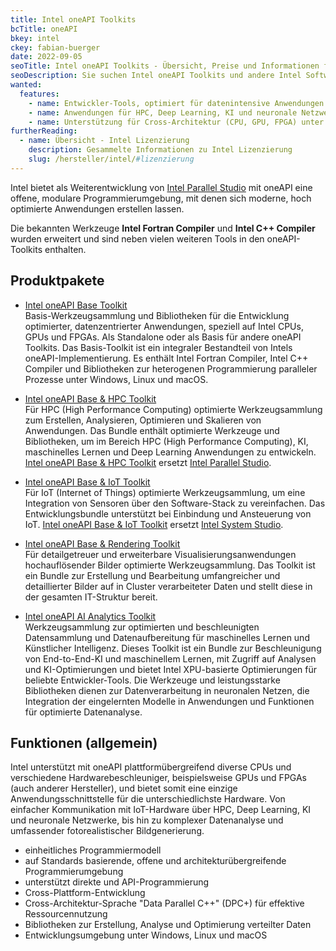 ```yaml
---
title: Intel oneAPI Toolkits
bcTitle: oneAPI
bkey: intel
ckey: fabian-buerger
date: 2022-09-05
seoTitle: Intel oneAPI Toolkits - Übersicht, Preise und Informationen für IT-Einkäufer
seoDescription: Sie suchen Intel oneAPI Toolkits und andere Intel Softwareprodukte. Auf dieser Seite finden Sie hilfreiche Informationen für IT-Beschaffer.
wanted:
  features:
    - name: Entwickler-Tools, optimiert für datenintensive Anwendungen
    - name: Anwendungen für HPC, Deep Learning, KI und neuronale Netzwerke auf Windows, Linux und macOS entwickeln
    - name: Unterstützung für Cross-Architektur (CPU, GPU, FPGA) unter C++, DPC+, Fortran, Phyton
furtherReading:
  - name: Übersicht - Intel Lizenzierung
    description: Gesammelte Informationen zu Intel Lizenzierung
    slug: /hersteller/intel/#lizenzierung
---
```





<Intro>

Intel bietet als Weiterentwicklung von [Intel Parallel Studio](/hersteller/intel/parallel-studio-xe/) mit oneAPI eine offene, modulare Programmierumgebung, mit denen sich moderne, hoch optimierte Anwendungen erstellen lassen.

Die bekannten Werkzeuge **Intel Fortran Compiler** und **Intel C++ Compiler** wurden erweitert und sind neben vielen weiteren Tools in den oneAPI-Toolkits enthalten.



</Intro>

<TOC />


## Produktpakete

<ArrowList>

- [Intel oneAPI Base Toolkit](/hersteller/intel/oneapi/base-toolkit/) <br />
  Basis-Werkzeugsammlung und Bibliotheken für die Entwicklung optimierter, datenzentrierter Anwendungen, speziell auf Intel CPUs, GPUs und FPGAs. Als Standalone oder als Basis für andere oneAPI Toolkits.
  Das Basis-Toolkit ist ein integraler Bestandteil von Intels oneAPI-Implementierung.
  Es enthält Intel Fortran Compiler, Intel C++ Compiler und Bibliotheken zur heterogenen Programmierung paralleler Prozesse unter Windows, Linux und macOS.


- [Intel oneAPI Base & HPC Toolkit](/hersteller/intel/oneapi/hpc-toolkit/)  <br />
  Für HPC (High Performance Computing) optimierte Werkzeugsammlung zum Erstellen, Analysieren, Optimieren und Skalieren von Anwendungen.
  Das Bundle enthält optimierte Werkzeuge und Bibliotheken, um im Bereich HPC (High Performance Computing), KI, maschinelles Lernen und Deep Learning Anwendungen zu entwickeln.
  [Intel oneAPI Base & HPC Toolkit](/hersteller/intel/oneapi/hpc-toolkit/) ersetzt [Intel Parallel Studio](/hersteller/intel/parallel-studio-xe/).

- [Intel oneAPI Base & IoT Toolkit](/hersteller/intel/oneapi/iot-toolkit/) <br />
  Für IoT (Internet of Things) optimierte Werkzeugsammlung, um eine Integration von Sensoren über den Software-Stack zu vereinfachen. Das Entwicklungsbundle unterstützt bei Einbindung und Ansteuerung von IoT.
  [Intel oneAPI Base & IoT Toolkit](/hersteller/intel/oneapi/iot-toolkit/) ersetzt [Intel System Studio](/hersteller/intel/system-studio/).


- [Intel oneAPI Base & Rendering Toolkit](/hersteller/intel/oneapi/rendering-toolkit/)  <br />
  Für detailgetreuer und erweiterbare Visualisierungsanwendungen hochauflösender Bilder optimierte Werkzeugsammlung.
  Das Toolkit ist ein Bundle zur Erstellung und Bearbeitung umfangreicher und detaillierter Bilder auf in Cluster verarbeiteter Daten und stellt diese in der gesamten IT-Struktur bereit.



- [Intel oneAPI AI Analytics Toolkit](/hersteller/intel/oneapi/ai-analytics-toolkit/) <br />
  Werkzeugsammlung zur optimierten und beschleunigten Datensammlung und Datenaufbereitung für maschinelles Lernen und Künstlicher Intelligenz.
  Dieses Toolkit ist ein Bundle zur Beschleunigung von End-to-End-KI und maschinellem Lernen, mit Zugriff auf Analysen und KI-Optimierungen und bietet Intel XPU-basierte Optimierungen für beliebte Entwickler-Tools.
  Die Werkzeuge und leistungsstarke Bibliotheken dienen zur Datenverarbeitung in neuronalen Netzen, die Integration der eingelernten Modelle in Anwendungen und Funktionen für optimierte Datenanalyse.

</ArrowList>

## Funktionen (allgemein)

Intel unterstützt mit oneAPI plattformübergreifend diverse CPUs und verschiedene Hardwarebeschleuniger, beispielsweise GPUs und FPGAs (auch anderer Hersteller), und bietet somit eine einzige Anwendungsschnittstelle für die unterschiedlichste Hardware.
Von einfacher Kommunikation mit IoT-Hardware über HPC, Deep Learning, KI und neuronale Netzwerke, bis hin zu komplexer Datenanalyse und umfassender fotorealistischer Bildgenerierung.



<ArrowList>

- einheitliches Programmiermodell
- auf Standards basierende, offene und architekturübergreifende Programmierumgebung
- unterstützt direkte und API-Programmierung
- Cross-Plattform-Entwicklung
- Cross-Architektur-Sprache "Data Parallel C++" (DPC+) für effektive Ressourcennutzung
- Bibliotheken zur Erstellung, Analyse und Optimierung verteilter Daten
- Entwicklungsumgebung unter Windows, Linux und macOS

</ArrowList>
